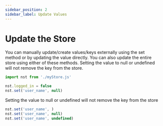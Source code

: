 ```yaml
---
sidebar_position: 2
sidebar_label: Update Values
---
```


# Update the Store


You can manually update/create values/keys externally using the set method or by updating the value 
directly. You can also update the entire store using either of these methods. Setting the value to 
null or undefined will not remove the key from the store.

```jsx title="myStore.js"
import nst from './myStore.js'

nst.logged_in = false
nst.set('user_name', null)
```


Setting the value to null or undefined will not remove the key from the store 

```jsx title="myStore.js"
nst.set('user_name', )
nst.set('user_name', null)
nst.set('user_name', undefined)
```